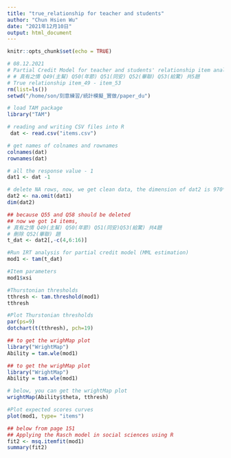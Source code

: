 ```yaml
---
title: "true_relationship for teacher and students"
author: "Chun Hsien Wu"
date: "2021年12月10日"
output: html_document
---
```


```r
knitr::opts_chunk$set(echo = TRUE)
```
```r
# 08.12.2021
# Partial Credit Model for teacher and students' relationship item analysis
# # 真有之情 Q49(主幫) Q50(年節) Q51(同安) Q52(畢聯) Q53(給驚) 共5題
# True relationship item_49 - item_53
rm(list=ls())
setwd("/home/son/刻意練習/統計模擬_實做/paper_du")

# load TAM package
library("TAM")

# reading and writing CSV files into R
 dat <- read.csv("items.csv") 

# get names of colnames and rownames
colnames(dat)
rownames(dat) 
```
```r
# all the response value - 1
dat1 <- dat -1

# delete NA rows, now, we get clean data, the dimension of dat2 is 970*16
dat2 <- na.omit(dat1)
dim(dat2)

## because Q55 and Q58 should be deleted
## now we got 14 items, 
# 真有之情 Q49(主幫) Q50(年節) Q51(同安)Q53(給驚) 共4題
# 刪除 Q52(畢聯) 題
t_dat <- dat2[,-c(4,6:16)]

#Run IRT analysis for partial credit model (MML estimation)
mod1 <- tam(t_dat)
```

```r
#Item parameters
mod1$xsi

#Thurstonian thresholds
tthresh <- tam.threshold(mod1)
tthresh

#Plot Thurstonian thresholds
par(ps=9)
dotchart(t(tthresh), pch=19)
```

```r
## to get the wrighMap plot
library("WrightMap")
Ability = tam.wle(mod1)
```

```r
## to get the wrighMap plot
library("WrightMap")
Ability = tam.wle(mod1)

# below, you can get the wrightMap plot
wrightMap(Ability$theta, tthresh)

#Plot expected scores curves
plot(mod1, type= "items")
```

```r
## below from page 151 
## Applying the Rasch model in social sciences using R
fit2 <- msq.itemfit(mod1)
summary(fit2)
```

